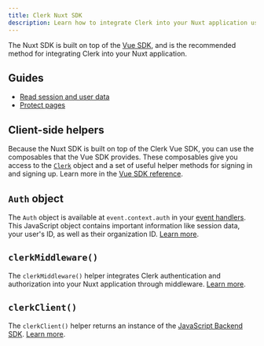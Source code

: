 ```yaml
---
title: Clerk Nuxt SDK
description: Learn how to integrate Clerk into your Nuxt application using the Clerk Nuxt SDK.
---
```


The Nuxt SDK is built on top of the [Vue SDK](/docs/sdk/vue/methods), and is the recommended method for integrating Clerk into your Nuxt application.

## Guides

- [Read session and user data](/docs/sdk/nuxt/read-session-data)
- [Protect pages](/docs/sdk/nuxt/protect-pages)

## Client-side helpers

Because the Nuxt SDK is built on top of the Clerk Vue SDK, you can use the composables that the Vue SDK provides. These composables give you access to the [`Clerk`](/docs/references/javascript/clerk/clerk) object and a set of useful helper methods for signing in and signing up. Learn more in the [Vue SDK reference](/docs/sdk/vue/methods).

<Include src="_partials/vue-nuxt/composables" />

## `Auth` object

The `Auth` object is available at `event.context.auth` in your [event handlers](https://h3.unjs.io/guide/event-handler). This JavaScript object contains important information like session data, your user's ID, as well as their organization ID. [Learn more](/docs/references/backend/types/auth-object).

## `clerkMiddleware()`

The `clerkMiddleware()` helper integrates Clerk authentication and authorization into your Nuxt application through middleware. [Learn more](/docs/sdk/nuxt/clerk-middleware).

## `clerkClient()`

The `clerkClient()` helper returns an instance of the [JavaScript Backend SDK](/docs/references/backend/overview). [Learn more](/docs/sdk/nuxt/read-session-data#clerk-client).
